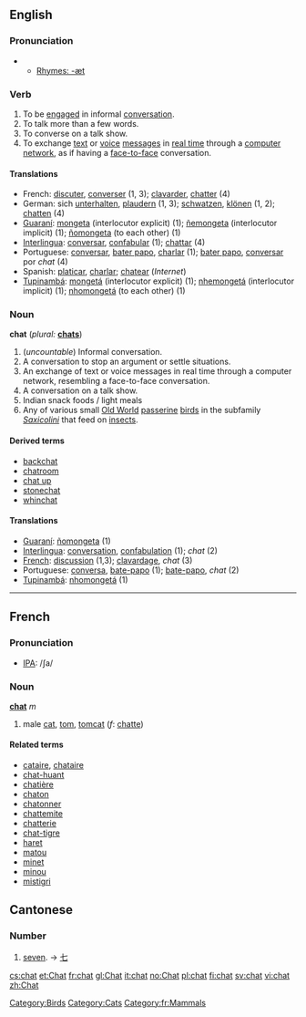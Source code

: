 {{wikipedia}}
==English==

===Pronunciation===
**[[Rhymes:English:-æt|Rhymes: -æt]]

===Verb===
{{en-infl-reg-consonant|chat||t}}
# To be [[engage]]d in informal [[conversation]].
# To talk more than a few words.
# To converse on a talk show.
# To exchange [[text]] or [[voice]] [[message]]s in [[real time]] through a [[computer network]], as if having a [[face-to-face]] conversation.

====Translations====
*French: [[discuter]], [[converser]] (1, 3); [[clavarder]], [[chatter]] (4)
*German: sich [[unterhalten]], [[plaudern]] (1, 3); [[schwatzen]], [[klönen]] (1, 2); [[chatten]] (4)
*[[Guaraní]]: [[mongeta]] (interlocutor explicit) (1); [[ñemongeta]] (interlocutor implicit) (1); [[ñomongeta]] (to each other) (1)
*[[Interlingua]]: [[conversar]], [[confabular]] (1); [[chattar]] (4)
*Portuguese: [[conversar]], [[bater papo]], [[charlar]] (1); [[bater papo]], [[conversar]] por ''chat'' (4)
*Spanish: [[platicar]], [[charlar]]; [[chatear]] (''Internet'')
*[[Tupinambá]]: [[mongetá]] (interlocutor explicit) (1); [[nhemongetá]] (interlocutor implicit) (1); [[nhomongetá]] (to each other) (1)

===Noun===
'''chat'''  (''plural:'' '''[[chats]]''')
# (''uncountable'') Informal conversation.
# A conversation to stop an argument or settle situations.
# An exchange of text or voice messages in real time through a computer network, resembling a face-to-face conversation.
# A conversation on a talk show.
# Indian snack foods / light meals
# Any of various small [[Old World]] [[passerine]] [[bird]]s in the subfamily ''[[Saxicolini]]'' that feed on [[insect]]s.

[[Category:Birds]]

====Derived terms====
*[[backchat]]
*[[chatroom]]
*[[chat up]]
*[[stonechat]]
*[[whinchat]]

====Translations====
*[[Guaraní]]: [[ñomongeta]] (1)
*[[Interlingua]]: [[conversation]], [[confabulation]] (1); ''chat'' (2)
*[[French]]: [[discussion]] (1,3); [[clavardage]], ''chat'' (3)
*Portuguese: [[conversa]], [[bate-papo]] (1); [[bate-papo]], ''chat'' (2)
*[[Tupinambá]]: [[nhomongetá]] (1)

----

==French==
===Pronunciation===
*[[IPA]]: /ʃa/

===Noun===
'''[[:fr:chat|chat]]''' ''m''
#male [[cat]], [[tom]], [[tomcat]] (''f'': [[chatte]])

====Related terms====
*[[cataire]], [[chataire]]
*[[chat-huant]]
*[[chatière]]
*[[chaton]]
*[[chatonner]]
*[[chattemite]]
*[[chatterie]]
*[[chat-tigre]]
*[[haret]]
*[[matou]]
*[[minet]]
*[[minou]]
*[[mistigri]]

==Cantonese==

===Number===
# [[seven]]. &rarr; [[七]]

[[Category:Cats]]
[[Category:fr:Mammals]]

[[cs:chat]]
[[et:Chat]]
[[fr:chat]]
[[gl:Chat]]
[[it:chat]]
[[no:Chat]]
[[pl:chat]]
[[fi:chat]]
[[sv:chat]]
[[vi:chat]]
[[zh:Chat]]